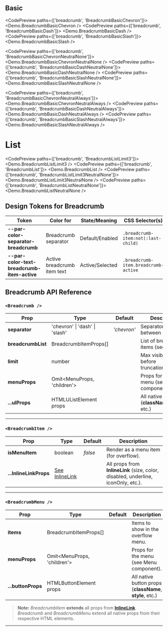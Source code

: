 
## Basic

<CodePreview paths={['breadcrumb', 'BreadcrumbBasicChevron']}>
  <Demo.BreadcrumbBasicChevron />
</CodePreview>
<CodePreview paths={['breadcrumb', 'BreadcrumbBasicDash']}>
  <Demo.BreadcrumbBasicDash />
</CodePreview>
<CodePreview paths={['breadcrumb', 'BreadcrumbBasicSlash']}>
  <Demo.BreadcrumbBasicSlash />
</CodePreview>

<CodePreview paths={['breadcrumb', 'BreadcrumbBasicChevronNeutralNone']}>
  <Demo.BreadcrumbBasicChevronNeutralNone />
</CodePreview>
<CodePreview paths={['breadcrumb', 'BreadcrumbBasicDashNeutralNone']}>
  <Demo.BreadcrumbBasicDashNeutralNone />
</CodePreview>
<CodePreview paths={['breadcrumb', 'BreadcrumbBasicSlashNeutralNone']}>
  <Demo.BreadcrumbBasicSlashNeutralNone />
</CodePreview>

<CodePreview paths={['breadcrumb', 'BreadcrumbBasicChevronNeutralAlways']}>
  <Demo.BreadcrumbBasicChevronNeutralAlways />
</CodePreview>
<CodePreview paths={['breadcrumb', 'BreadcrumbBasicDashNeutralAlways']}>
  <Demo.BreadcrumbBasicDashNeutralAlways />
</CodePreview>
<CodePreview paths={['breadcrumb', 'BreadcrumbBasicSlashNeutralAlways']}>
  <Demo.BreadcrumbBasicSlashNeutralAlways />
</CodePreview>

# List

<CodePreview paths={['breadcrumb', 'BreadcrumbListLimit3']}>
  <Demo.BreadcrumbListLimit3 />
</CodePreview>
<CodePreview paths={['breadcrumb', 'BreadcrumbList']}>
  <Demo.BreadcrumbList />
</CodePreview>
<CodePreview paths={['breadcrumb', 'BreadcrumbListLimit3NeutralNone']}>
  <Demo.BreadcrumbListLimit3NeutralNone />
</CodePreview>
<CodePreview paths={['breadcrumb', 'BreadcrumbListNeutralNone']}>
  <Demo.BreadcrumbListNeutralNone />
</CodePreview>

## Design Tokens for Breadcrumb

| **Token**                                   | **Color for**               | **State/Meaning** | **CSS Selector(s)**                  |
| ------------------------------------------- | --------------------------- | ----------------- | ------------------------------------ |
| **--par-color-separator-breadcrumb**        | Breadcrumb separator        | Default/Enabled   | `.breadcrumb-item:not(:last-child)`  |
| **--par-color-text-breadcrumb-item-active** | Active breadcrumb item text | Active/Selected   | `.breadcrumb-item.breadcrumb-active` |

## Breadcrumb API Reference

### `<Breadcrumb />`

| **Prop**           | **Type**                          | **Default** | **Description**                                      |
| ------------------ | --------------------------------- | ----------- | ---------------------------------------------------- |
| **separator**      | 'chevron' \| 'dash' \| 'slash'    | _'chevron'_ | Separator style between items.                       |
| **breadcrumbList** | BreadcrumbItemProps[]             |             | List of breadcrumb items (see below).                |
| **limit**          | number                            |             | Max visible items before truncation/overflow.        |
| **menuProps**      | Omit&lt;MenuProps, 'children'&gt; |             | Props for overflow menu (see Menu component).        |
| **...ulProps**     | HTMLUListElement props            |             | All native ul props (**className**, **style**, etc.) |

---

### `<BreadcrumbItem />`

| **Prop**               | **Type**                            | **Default** | **Description**                                                                   |
| ---------------------- | ----------------------------------- | ----------- | --------------------------------------------------------------------------------- |
| **isMenuItem**         | boolean                             | _false_     | Render as a menu item (for overflow).                                             |
| **...InlineLinkProps** | [See InlineLink](../../inline-link) |             | All props from **InlineLink** (size, color, disabled, underline, iconOnly, etc.). |

---

### `<BreadcrumbMenu />`

| **Prop**           | **Type**                          | **Default** | **Description**                                          |
| ------------------ | --------------------------------- | ----------- | -------------------------------------------------------- |
| **items**          | BreadcrumbItemProps[]             |             | Items to show in the overflow menu.                      |
| **menuProps**      | Omit&lt;MenuProps, 'children'&gt; |             | Props for the menu (see Menu component).                 |
| **...buttonProps** | HTMLButtonElement props           |             | All native button props (**className**, **style**, etc.) |

> **Note:** _BreadcrumbItem_ **extends** all props from [**InlineLink**](../../inline-link). _Breadcrumb_ and _BreadcrumbMenu_ extend all native props from their respective HTML elements.

---
